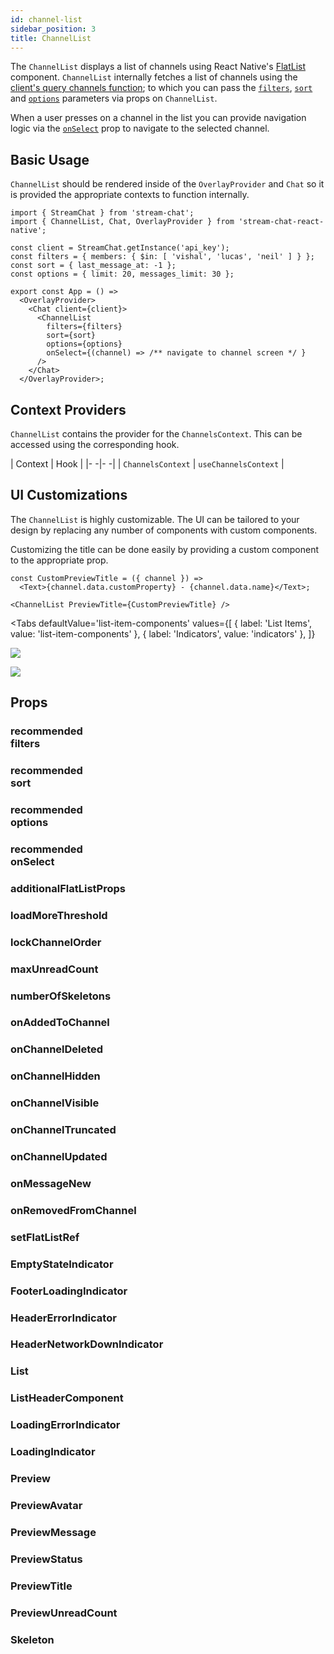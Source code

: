 ```yaml
---
id: channel-list
sidebar_position: 3
title: ChannelList
---
```




The `ChannelList` displays a list of channels using React Native's [FlatList](https://reactnative.dev/docs/flatlist) component.
`ChannelList` internally fetches a list of channels using the [client's query channels function](https://getstream.io/chat/docs/javascript/query_channels/?language=javascript); to which you can pass the [`filters`](#filters), [`sort`](#sort) and [`options`](#options) parameters via props on `ChannelList`.

When a user presses on a channel in the list you can provide navigation logic via the [`onSelect`](#onselect) prop to navigate to the selected channel.

## Basic Usage

`ChannelList` should be rendered inside of the `OverlayProvider` and `Chat` so it is provided the appropriate contexts to function internally.

```tsx {5-7,12-17}
import { StreamChat } from 'stream-chat'; 
import { ChannelList, Chat, OverlayProvider } from 'stream-chat-react-native';

const client = StreamChat.getInstance('api_key');
const filters = { members: { $in: [ 'vishal', 'lucas', 'neil' ] } };
const sort = { last_message_at: -1 };
const options = { limit: 20, messages_limit: 30 };

export const App = () =>
  <OverlayProvider>
    <Chat client={client}>
      <ChannelList
        filters={filters}
        sort={sort}
        options={options}
        onSelect={(channel) => /** navigate to channel screen */ }
      />
    </Chat>
  </OverlayProvider>;
```

## Context Providers

`ChannelList` contains the provider for the `ChannelsContext`.
This can be accessed using the corresponding hook.

| Context | Hook |
|- -|- -|
| `ChannelsContext` | `useChannelsContext` |

## UI Customizations

The `ChannelList` is highly customizable.
The UI can be tailored to your design by replacing any number of components with custom components.

Customizing the title can be done easily by providing a custom component to the appropriate prop.

```tsx
const CustomPreviewTitle = ({ channel }) =>
  <Text>{channel.data.customProperty} - {channel.data.name}</Text>;

<ChannelList PreviewTitle={CustomPreviewTitle} />
```

<Tabs
  defaultValue='list-item-components'
  values={[
    { label: 'List Items', value: 'list-item-components' },
    { label: 'Indicators', value: 'indicators' },
  ]}
>
<TabItem value='list-item-components'>

![](../assets/api-references/components/channel-list/visual_guide_1.png)

</TabItem>
<TabItem value='indicators'>

![](../assets/api-references/components/channel-list/visual_guide_2.png)

</TabItem>
</Tabs>

## Props

### <div class="label info">recommended</div> **filters**

<Filters />

### <div class="label info">recommended</div> **sort**

<Sort />

### <div class="label info">recommended</div> **options**

<Options />

### <div class="label info">recommended</div> **onSelect**

<OnSelect />

### additionalFlatListProps

<AdditionalFlatListProps />

### loadMoreThreshold

<LoadMoreThreshold />

### lockChannelOrder

<LockChannelOrder />

### maxUnreadCount

<MaxUnreadCount />

### numberOfSkeletons

<NumberOfSkeletons />

### onAddedToChannel

<OnAddedToChannel />

### onChannelDeleted

<OnChannelDeleted />

### onChannelHidden

<OnChannelHidden />

### onChannelVisible

<OnChannelVisible />

### onChannelTruncated

<OnChannelTruncated />

### onChannelUpdated

<OnChannelUpdated />

### onMessageNew

<OnMessageNew />

### onRemovedFromChannel

<OnRemovedFromChannel />

### setFlatListRef

<SetFlatListRef />

### EmptyStateIndicator

<EmptyStateIndicator />

### FooterLoadingIndicator

<FooterLoadingIndicator />

### HeaderErrorIndicator

<HeaderErrorIndicator />

### HeaderNetworkDownIndicator

<HeaderNetworkDownIndicator />

### List

<List />

### ListHeaderComponent

<ListHeaderComponent />

### LoadingErrorIndicator

<LoadingErrorIndicator />

### LoadingIndicator

<LoadingIndicator />

### Preview

<Preview />

### PreviewAvatar

<PreviewAvatar />

### PreviewMessage

<PreviewMessage />

### PreviewStatus

<PreviewStatus />

### PreviewTitle

<PreviewTitle />

### PreviewUnreadCount

<PreviewUnreadCount />

### Skeleton

<Skeleton />
